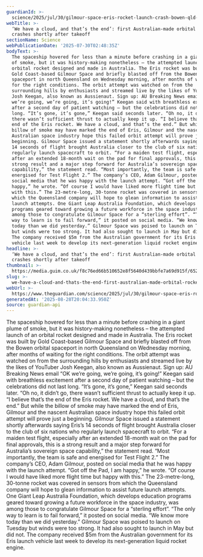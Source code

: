 ```yaml
---
guardianId: >-
  science/2025/jul/30/gilmour-space-eris-rocket-launch-crash-bowen-qld-queensland-australia
webTitle: >-
  ‘We have a cloud, and that’s the end’: first Australian-made orbital rocket
  crashes shortly after takeoff
sectionName: Science
webPublicationDate: '2025-07-30T02:48:35Z'
bodyText: >-
  The spaceship hovered for less than a minute before crashing in a giant plume
  of smoke, but it was history-making nonetheless – the attempted launch of an
  orbital rocket designed and made in Australia. The Eris rocket was built by
  Gold Coast-based Gilmour Space and briefly blasted off from the Bowen orbital
  spaceport in north Queensland on Wednesday morning, after months of waiting
  for the right conditions. The orbit attempt was watched on from the
  surrounding hills by enthusiasts and streamed live by the likes of YouTuber
  Josh Keegan, also known as Aussienaut. Sign up: AU Breaking News email “OK
  we’re going, we’re going, it’s going!” Keegan said with breathless excitement
  after a second day of patient watching – but the celebrations did not last
  long. “It’s gone, it’s gone,” Keegan said seconds later. “Oh no, it didn’t go,
  there wasn’t sufficient thrust to actually keep it up. “I believe that’s the
  end of the Eris rocket. We have a cloud, and that’s the end.” But while the
  billow of smoke may have marked the end of Eris, Gilmour and the nascent
  Australian space industry hope this failed orbit attempt will prove just a
  beginning. Gilmour Space issued a statement shortly afterwards saying Eris’s
  14 seconds of flight brought Australia closer to the club of six nations who
  regularly launch spacecraft to orbit. “For a maiden test flight, especially
  after an extended 18-month wait on the pad for final approvals, this is a
  strong result and a major step forward for Australia’s sovereign space
  capability,” the statement read. “Most importantly, the team is safe and
  energised for Test Flight 2.” The company’s CEO, Adam Gilmour, posted on
  social media that he was happy with the launch attempt. “Got off the Pad, I am
  happy,” he wrote. “Of course I would have liked more flight time but happy
  with this.” The 23-metre-long, 30-tonne rocket was covered in sensors from
  which the Queensland company will hope to glean information to assist future
  launch attempts. One Giant Leap Australia Foundation, which develops education
  programs geared toward growing a future workforce in the space industry, was
  among those to congratulate Gilmour Space for a “sterling effort”. “The only
  way to learn is to fail forward,” it posted on social media. “We know more
  today than we did yesterday.” Gilmour Space was poised to launch on Tuesday
  but winds were too strong. It had also sought to launch in May but did not.
  The company received $5m from the Australian government for its Eris launch
  vehicle last week to develop its next-generation liquid rocket engine.
headline: >-
  ‘We have a cloud, and that’s the end’: first Australian-made orbital rocket
  crashes shortly after takeoff
thumbnail: >-
  https://media.guim.co.uk/f8c76ed66b510652e8f5640d439bbfe7a69d915f/652_3_1039_831/500.jpg
slug: >-
  we-have-a-cloud-and-thats-the-end-first-australian-made-orbital-rocket-crashes-shortly-after-takeoff
webUrl: >-
  https://www.theguardian.com/science/2025/jul/30/gilmour-space-eris-rocket-launch-crash-bowen-qld-queensland-australia
generatedAt: '2025-08-28T20:04:33.950Z'
source: guardian-api
---
```

The spaceship hovered for less than a minute before crashing in a giant plume of smoke, but it was history-making nonetheless – the attempted launch of an orbital rocket designed and made in Australia. The Eris rocket was built by Gold Coast-based Gilmour Space and briefly blasted off from the Bowen orbital spaceport in north Queensland on Wednesday morning, after months of waiting for the right conditions. The orbit attempt was watched on from the surrounding hills by enthusiasts and streamed live by the likes of YouTuber Josh Keegan, also known as Aussienaut. Sign up: AU Breaking News email “OK we’re going, we’re going, it’s going!” Keegan said with breathless excitement after a second day of patient watching – but the celebrations did not last long. “It’s gone, it’s gone,” Keegan said seconds later. “Oh no, it didn’t go, there wasn’t sufficient thrust to actually keep it up. “I believe that’s the end of the Eris rocket. We have a cloud, and that’s the end.” But while the billow of smoke may have marked the end of Eris, Gilmour and the nascent Australian space industry hope this failed orbit attempt will prove just a beginning. Gilmour Space issued a statement shortly afterwards saying Eris’s 14 seconds of flight brought Australia closer to the club of six nations who regularly launch spacecraft to orbit. “For a maiden test flight, especially after an extended 18-month wait on the pad for final approvals, this is a strong result and a major step forward for Australia’s sovereign space capability,” the statement read. “Most importantly, the team is safe and energised for Test Flight 2.” The company’s CEO, Adam Gilmour, posted on social media that he was happy with the launch attempt. “Got off the Pad, I am happy,” he wrote. “Of course I would have liked more flight time but happy with this.” The 23-metre-long, 30-tonne rocket was covered in sensors from which the Queensland company will hope to glean information to assist future launch attempts. One Giant Leap Australia Foundation, which develops education programs geared toward growing a future workforce in the space industry, was among those to congratulate Gilmour Space for a “sterling effort”. “The only way to learn is to fail forward,” it posted on social media. “We know more today than we did yesterday.” Gilmour Space was poised to launch on Tuesday but winds were too strong. It had also sought to launch in May but did not. The company received $5m from the Australian government for its Eris launch vehicle last week to develop its next-generation liquid rocket engine.

